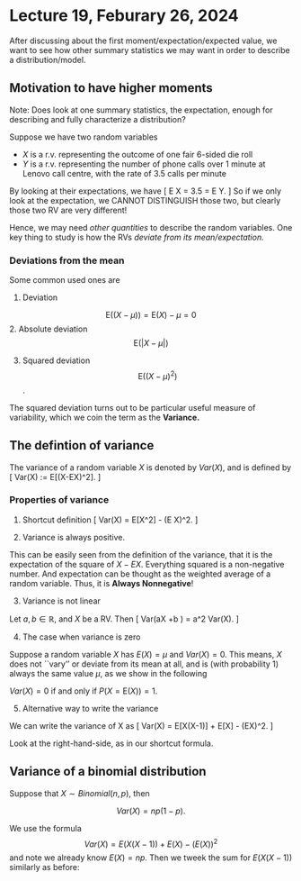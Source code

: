 # Lecture 19, Feburary 26, 2024

After discussing about the first moment/expectation/expected value, we want to see how other summary statistics we may want in order to describe a distribution/model.

## Motivation to have higher moments

Note: Does look at one summary statistics, the expectation, enough for describing and fully characterize a distribution?

::: {.example }
Suppose we have two random variables

* $X$ is a r.v. representing the outcome of one fair 6-sided die roll
* $Y$ is a r.v. representing the number of phone calls over 1 minute at Lenovo call centre, with the rate of 3.5 calls per minute

By looking at their expectations, we have 
\[
  E X = 3.5 = E Y.
\]
So if we only look at the expectation, we CANNOT DISTINGUISH those two, but clearly those two RV are very different!
:::

Hence, we may need *other quantities* to describe the random variables. One key thing to study is how the RVs *deviate from its mean/expectation.* 

### Deviations from the mean

Some common used ones are 

1. Deviation

$$\mbox{E}((X- \mu)) = \mbox{E}(X)- \mu = 0$$
2. Absolute deviation
$$ \mbox{E} \left(| X - \mu |\right)$$

3. Squared deviation
$$ \mbox{E} \left((X-\mu)^2\right) $$.

The squared deviation turns out to be particular useful measure of variability, which we coin the term as the **Variance.**

## The defintion of variance

::: {.definition }
The variance of a random variable $X$ is denoted by $Var(X)$, and is defined by 
\[
  Var(X) := E[(X-EX)^2].
\]
:::

### Properties of variance

1. Shortcut definition
\[
  Var(X) = E[X^2] - (E X)^2.
\]

2. Variance is always positive. 

This can be easily seen from the definition of the variance, that it is the expectation of the square of $X-EX$. Everything squared is a non-negative number. And expectation can be thought as the weighted average of a random variable. Thus, it is **Always Nonnegative**!

3. Variance is not linear

Let $a,b\in \mathbb{R}$, and $X$ be a RV. Then
\[
  Var(aX +b ) = a^2 Var(X).
\]

4. The case when variance is zero

Suppose a random variable $X$ has $E(X)=\mu$ and $Var(X)=0$. This means, $X$ does not ``vary'' or deviate from its mean at all, and is (with probability 1) always the same value $\mu$, as we show in the following 
    
    
::: {.theorem }
 $Var(X) = 0$ if and only if $P(X = \mbox{E}(X)) = 1$.
:::

5. Alternative way to write the variance

We can write the variance of X as 
\[
  Var(X) = E[X(X-1)] + E[X] - (EX)^2.
\]

::: {.proof }

Look at the right-hand-side,
\begin{align*}
  &E[X(X-1)]+ E[X] - E^2[X]\\
  &=E[X^2-X] + E[X] - E^2[X]\\
  &= E[X^2 -X + X - E^2[X]] \\
  &= E[X^2 -\mu^2] = E[X^2] - \mu^2,
\end{align*}
as in our shortcut formula.

:::

## Variance of a binomial distribution

::: {.theorem }
Suppose that $X\sim Binomial(n,p)$, then

$$
Var(X) = np(1-p).
$$
:::

::: {.proof}
We use the formula $$Var(X) = E(X(X-1)) + E(X) - (E(X))^2$$ and note we already know $E(X)=np$.\pause
 Then we tweek the sum for $E(X(X-1))$ similarly as before:

\begin{align*}
E&(X(X-1)) =\sum_{x=0}^n x(x-1) \frac{n!}{(n-x)! x!} p^x (1-p)^{n-x} \\
&= n(n-1) p^2 \sum_{x=2}^n \frac{(n-2)!}{(n-2-(x-2))!(x-2)!} p^{x-2} (1-p)^{n-2-(x-2)}\\
&= n(n-1) p^2 \underbrace{\sum_{y=0}^{n-2} \frac{(n-2)!}{(n-2-y)!y!} p^{y} (1-p)^{n-2-y}}_{=1\text{ as sum of $Bin(n-2,p)$ p.f.}}\\
&= n(n-1) p^2
\end{align*}
:::